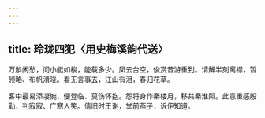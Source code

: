 ```yaml
---
---
---
```

title: 玲珑四犯〈用史梅溪韵代送〉
---



万斛闲愁，问小艇如梭，能载多少。凤去台空，俊赏昔游重到。请解半刻离襟，暂领略、布帆清晓。看无言事去，江山有泪，春归花草。

客中最易添凄惋，便登临、莫伤怀抱。怨将身作秦楼月，移共秦淮照。此意重感殷勤，判寂寂、广寒人笑。倩旧时王谢，堂前燕子，诉伊知道。